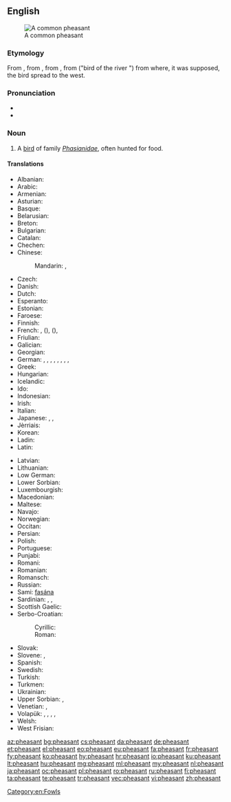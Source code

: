 ==English==
{{wikipedia}}
[[Image:Common Pheasant (Hybride).jpg|thumb|A common pheasant]]

===Etymology===
From {{etyl|enm|en}} {{term|fesant|lang=enm}}, from {{etyl|fro|en}} {{term|fesan|lang=fro}}, from {{etyl|la|en}} {{term|phāsiānus|lang=la}}, from {{etyl|grc|en}} {{term|φασιανός|lang=grc|sc=Grek|tr=phasianos}} ("bird of the river {{term|Φᾶσις|lang=grc|sc=Grek|tr=Phȃsis}}") from where, it was supposed, the bird spread to the west.

===Pronunciation===
* {{IPA|/ˈfɛzənt/|lang=en}}
* {{audio|en-us-pheasant.ogg|Audio (US)|lang=en}}

===Noun===
{{en-noun}}

# A [[bird]] of family ''[[Phasianidae]]'', often hunted for food.

====Translations====
{{trans-top|bird of family ''Phasianidae'', often hunted for food}}
* Albanian: {{t|sq|fazani}}
* Arabic: {{t|ar|تدرج|m|tr=tadruj|sc=Arab}}
* Armenian: {{t|hy|փասիան|tr=p'asian}}
* Asturian: {{t|ast|faisán|m}}
* Basque: {{t+|eu|faisai}}
* Belarusian: {{t|be|фазан|m|tr=fazán}}
* Breton: {{t|br|fazan-kolc’his}}
* Bulgarian: {{t+|bg|фазан|m|tr=fazan}}
* Catalan: {{t|ca|faisà|m}}
* Chechen: {{t|ce|аккха нIаьна}}
* Chinese:
*: Mandarin: {{t|cmn|野雞|sc=Hani}}, {{t+|cmn|野鸡|tr=yějī|sc=Hani}}
* Czech: {{t+|cs|bažant|m}}
* Danish: {{t|da|fasan}}
* Dutch: {{t+|nl|fazant|m}}
* Esperanto: {{t|eo|fazano}}
* Estonian: {{t|et|faasan}}
* Faroese: {{t|fo|fasánur}}
* Finnish: {{t+|fi|fasaani}}
* French: {{qualifier|♂♀}} {{t+|fr|faisan|m}}, {{qualifier|♂}} {{t+|fr|coq faisan|m}} ({{t|fr|faisan mâle|m}}), {{qualifier|♀}} {{t+|fr|poule faisane|f}} ({{t|fr|faisan femelle|m}}), {{qualifier|♂♀ offspring}} {{t+|fr|faisandeau|m}}
* Friulian: {{t|fur|fasan}}
* Galician: {{t|gl|faisán|m}}
* Georgian: {{t|ka|ხოხობი|tr=xoxobi|sc=Geor}}
* German: {{qualifier|♂♀}} {{t+|de|Fasan|m}}, {{qualifier|♀}} {{t|de|Fasanin|f}}, {{qualifier|♂}} {{t|de|Fasanenmännchen|n}}, {{qualifier|♀}} {{t|de|Fasanenweibchen|n}}, {{qualifier|♂♀}} {{t|de|Fasanenhuhn|n}}, {{qualifier|♂}} {{t|de|Fasanenhahn|m}}, {{qualifier|♀}} {{t|de|Fasanenhenne|f}}, {{qualifier|♂♀ offspring}} {{t|de|Fasanenjunges|n}}, {{qualifier|♂♀ offspring}} {{t|de|Fasanenküken|n}}
* Greek: {{t|el|φασιανόs||tr=phasianós}}
* Hungarian: {{t+|hu|fácán}}
* Icelandic: {{t|is|fashani}}
* Ido: {{t+|io|fazano}}
* Indonesian: {{t+|id|pegar}}
* Irish: {{t|ga|piasún}}
* Italian: {{t+|it|fagiano|m}}
* Japanese: {{t|ja|キジ|tr=kiji|sc=Jpan}}, {{t+|ja|雉|tr=きじ, kiji|sc=Jpan}}, {{t|ja|雉子|tr=きじ, kiji|sc=Jpan}}
* Jèrriais: {{t|roa-jer|faîsan|m}}
* Korean: {{t|ko|꿩|sc=Kore}}
* Ladin: {{t|lld|fasan}}
* Latin: {{t+|la|phasianus|alt=phāsiānus|m}}
{{trans-mid}}
* Latvian: {{t|lv|fazāns|m}}
* Lithuanian: {{t+|lt|fazanas|m}}
* Low German: {{t|nds|Fasaan|m}}
* Lower Sorbian: {{t|dsb|fazan}}
* Luxembourgish: {{t|lb|Fasan|m}}
* Macedonian: {{t|mk|фазан|m|tr=fázan}}
* Maltese: {{t|mt|faġan}}
* Navajo: {{t|nv|zéédzísgaii}}
* Norwegian: {{t|no|fasan|m}}
* Occitan: {{t+|oc|faisan}}
* Persian: {{t+|fa|تذرو|tr=tazarv|sc=fa-Arab}}
* Polish: {{t+|pl|bażant}}
* Portuguese: {{t+|pt|faisão|m}}
* Punjabi: {{t|pa|ਚਕੋਰ|m|tr=cakōr|sc=Guru}}
* Romani: {{t|rom|dropya|f}}
* Romanian: {{t+|ro|fazan|m}}
* Romansch: {{t|rm|fasan}}
* Russian: {{t+|ru|фазан|m|tr=fazán}}
* Sami: [[fasána]]
* Sardinian: {{t|sc|pidraxu}}, {{t|sc|fagianu}}, {{t|sc|fazanu}}
* Scottish Gaelic: {{t|gd|easag|f}}
* Serbo-Croatian:
*: Cyrillic: {{t|sh|фазан|m}}
*: Roman: {{t+|sh|fazan|m}}
* Slovak: {{t|sk|bažant|m}}
* Slovene: {{t+|sl|fazan|m}}, {{t|sl|fazanka|f}}
* Spanish: {{t+|es|faisán|m}}
* Swedish: {{t+|sv|fasan}}
* Turkish: {{t+|tr|sülün}}
* Turkmen: {{t|tk|sülgün}}
* Ukrainian: {{t|uk|фазан|m|tr=fazán}}
* Upper Sorbian: {{t|hsb|bažant}}, {{t|hsb|(fazan)}}
* Venetian: {{t+|vec|fajan|f}}, {{t|vec|fajàn|f}}
* Volapük: {{qualifier|♂♀}} {{t+|vo|fasan}}, {{qualifier|♂}} {{t+|vo|hifasan}}, {{qualifier|♀}} {{t+|vo|jifasan}}, {{qualifier|♂♀ offspring}} {{t|vo|fasanül}}, {{qualifier|older word, obsolete}} {{t|vo|fasit}}
* Welsh: {{t|cy|ffesant}}
* West Frisian: {{t+|fy|fazant}}
{{trans-bottom}}

[[Category:en:Fowls]]

[[az:pheasant]]
[[bg:pheasant]]
[[cs:pheasant]]
[[da:pheasant]]
[[de:pheasant]]
[[et:pheasant]]
[[el:pheasant]]
[[eo:pheasant]]
[[eu:pheasant]]
[[fa:pheasant]]
[[fr:pheasant]]
[[fy:pheasant]]
[[ko:pheasant]]
[[hy:pheasant]]
[[hr:pheasant]]
[[io:pheasant]]
[[ku:pheasant]]
[[lt:pheasant]]
[[hu:pheasant]]
[[mg:pheasant]]
[[ml:pheasant]]
[[my:pheasant]]
[[nl:pheasant]]
[[ja:pheasant]]
[[oc:pheasant]]
[[pl:pheasant]]
[[ro:pheasant]]
[[ru:pheasant]]
[[fi:pheasant]]
[[ta:pheasant]]
[[te:pheasant]]
[[tr:pheasant]]
[[vec:pheasant]]
[[vi:pheasant]]
[[zh:pheasant]]